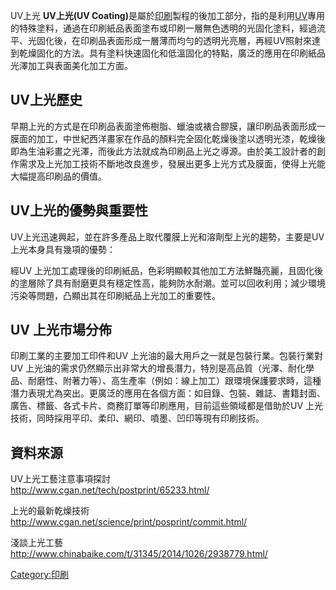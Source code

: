 {{multiple issues|
{{advert|time=2019-02-28T10:10:01+00:00}}
{{copyedit|time=2019-02-28T10:10:01+00:00}}
{{inappropriate tone|time=2019-02-28T10:10:01+00:00}}
{{original research|time=2019-02-28T10:10:01+00:00}}
{{pov|time=2019-02-28T10:10:01+00:00}}
{{unreferenced|time=2019-02-28T10:10:01+00:00}}
{{Orphan|time=2016-12-18T05:03:05+00:00}}
}}
UV上光{{Underlinked|time=2016-12-18T05:03:05+00:00}}
'''UV上光(UV Coating)'''是屬於[[印刷|印刷]]製程的後加工部分，指的是利用[[UV|UV]]專用的特殊塗料，通過在印刷紙品表面塗布或印刷一層無色透明的光固化塗料，經過流平、光固化後，在印刷品表面形成一層薄而均勻的透明光亮層，再經UV照射來達到乾燥固化的方法。具有塗料快速固化和低溫固化的特點，廣泛的應用在印刷紙品光澤加工與表面美化加工方面。

== UV上光歷史 ==
早期上光的方式是在印刷品表面塗佈樹脂、蠟油或裱合膠膜，讓印刷品表面形成一膜面的加工，中世紀西洋畫家在作品的顏料完全固化乾燥後塗以透明光漆，乾燥後即為生油彩畫之光澤，而後此方法就成為印刷品上光之導源。由於美工設計者的創作需求及上光加工技術不斷地改良進步，發展出更多上光方式及膜面，使得上光能大幅提高印刷品的價值。

== UV上光的優勢與重要性 ==
UV上光迅速興起，並在許多產品上取代覆膜上光和溶劑型上光的趨勢，主要是UV 上光本身具有幾項的優勢：

經UV 上光加工處理後的印刷紙品，色彩明顯較其他加工方法鮮豔亮麗，且固化後的塗層除了具有耐磨更具有穩定性高，能夠防水耐潮。並可以回收利用；減少環境污染等問題，凸顯出其在印刷紙品上光加工的重要性。

== UV 上光市場分佈 ==
印刷工業的主要加工印件和UV 上光油的最大用戶之一就是包裝行業。包裝行業對UV 上光油的需求仍然顯示出非常大的增長潛力，特別是高品質（光澤、耐化學品、耐磨性、附著力等）、高生產率（例如：線上加工）跟環境保護要求時，這種潛力表現尤為突出。更廣泛的應用在各個方面：如目錄、包裝、雜誌、書籍封面、廣告、標籤、各式卡片、商務訂單等印刷應用，目前這些領域都是借助於UV 上光技術，同時採用平印、柔印、網印、噴墨、凹印等現有印刷技術。

== 資料來源 ==

UV上光工藝注意事項探討<br /> http://www.cgan.net/tech/postprint/65233.html/{{Wayback|url=http://www.cgan.net/tech/postprint/65233.html/ |date=20150508205557 }}

上光的最新乾燥技術<br /> http://www.cgan.net/science/print/posprint/commit.html/{{Webarchive|url=https://archive.is/20150423131635/http://www.cgan.net/science/print/posprint/commit.html/ |date=2015-04-23 }}

淺談上光工藝<br /> http://www.chinabaike.com/t/31345/2014/1026/2938779.html/{{dead link|date=2017年11月 |bot=InternetArchiveBot |fix-attempted=yes }}

[[Category:印刷|Category:印刷]]